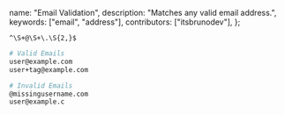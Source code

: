  name: "Email Validation",
  description: "Matches any valid email address.",
  keywords: ["email", "address"],
  contributors: ["itsbrunodev"],
};

```regex
^\S+@\S+\.\S{2,}$
```

```sh
# Valid Emails
user@example.com
user+tag@example.com

# Invalid Emails
@missingusername.com
user@example.c
```
